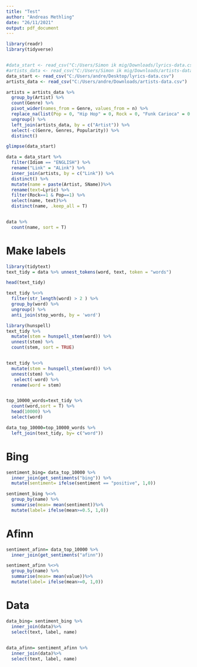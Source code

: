 ```yaml
---
title: "Test"
author: "Andreas Methling"
date: "26/11/2021"
output: pdf_document
---
```


```r
library(readr)
library(tidyverse)


#data_start <- read_csv("C:/Users/Simon ik mig/Downloads/lyrics-data.csv.zip") #Simon
#artists_data <- read_csv("C:/Users/Simon ik mig/Downloads/artists-data (1).csv")# Simon 
data_start <- read_csv("C:/Users/andre/Desktop/lyrics-data.csv")
artists_data <- read_csv("C:/Users/andre/Downloads/artists-data.csv")

```


```r
artists = artists_data %>% 
  group_by(Artist) %>% 
  count(Genre) %>% 
  pivot_wider(names_from = Genre, values_from = n) %>% 
  replace_na(list(Pop = 0, "Hip Hop" = 0, Rock = 0, "Funk Carioca" = 0, "Sertanejo" = 0, Samba = 0 )) %>% 
  ungroup() %>% 
  left_join(artists_data, by = c("Artist")) %>% 
  select(-c(Genre, Genres, Popularity)) %>% 
  distinct()
```


```r
glimpse(data_start)

data = data_start %>% 
  filter(Idiom == "ENGLISH") %>% 
  rename("Link" = "ALink") %>% 
  inner_join(artists, by = c("Link")) %>% 
  distinct() %>%
  mutate(name = paste(Artist, SName))%>%
  rename(text=Lyric) %>%
  filter(Rock==1 & Pop==1) %>%
  select(name, text)%>%
  distinct(name, .keep_all = T)


data %>%
  count(name, sort = T)

```



# Make labels 

```r
library(tidytext)
text_tidy = data %>% unnest_tokens(word, text, token = "words")

head(text_tidy)
```

```r
text_tidy %<>%
  filter(str_length(word) > 2 ) %>% 
  group_by(word) %>%
  ungroup() %>%
  anti_join(stop_words, by = 'word') 
```

```r
library(hunspell)
text_tidy %>%
  mutate(stem = hunspell_stem(word)) %>%
  unnest(stem) %>%
  count(stem, sort = TRUE)


text_tidy %<>% 
  mutate(stem = hunspell_stem(word)) %>%
  unnest(stem) %>%
   select(-word) %>%
  rename(word = stem)



```

```r
top_10000_words=text_tidy %>%
  count(word,sort = T) %>%
  head(10000) %>%
  select(word)

data_top_10000=top_10000_words %>%
  left_join(text_tidy, by= c("word")) 

```

# Bing
```r
sentiment_bing= data_top_10000 %>%
  inner_join(get_sentiments("bing")) %>%
  mutate(sentiment= ifelse(sentiment == "positive", 1,0)) 

sentiment_bing %<>%
  group_by(name) %>%
  summarise(mean= mean(sentiment))%>%
  mutate(label= ifelse(mean>=0.5, 1,0))

```

# Afinn

```r
sentiment_afinn= data_top_10000 %>%
  inner_join(get_sentiments("afinn")) 

sentiment_afinn %<>%
  group_by(name) %>%
  summarise(mean= mean(value))%>%
  mutate(label= ifelse(mean>=0, 1,0))

```

# Data

```r
data_bing= sentiment_bing %>%
  inner_join(data)%>%
  select(text, label, name)
  

data_afinn= sentiment_afinn %>%
  inner_join(data)%>%
  select(text, label, name)
```


